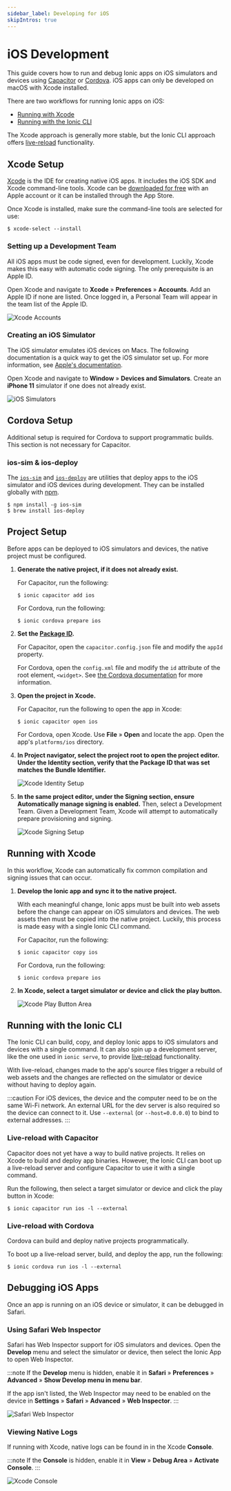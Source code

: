 ```yaml
---
sidebar_label: Developing for iOS
skipIntros: true
---
```


# iOS Development

This guide covers how to run and debug Ionic apps on iOS simulators and devices using [Capacitor](../reference/glossary.mdx#capacitor) or [Cordova](../reference/glossary.mdx#cordova). iOS apps can only be developed on macOS with Xcode installed.

There are two workflows for running Ionic apps on iOS:

- [Running with Xcode](#running-with-xcode)
- [Running with the Ionic CLI](#running-with-the-ionic-cli)

The Xcode approach is generally more stable, but the Ionic CLI approach offers [live-reload](../reference/glossary.mdx#livereload) functionality.

## Xcode Setup

[Xcode](https://developer.apple.com/xcode/) is the IDE for creating native iOS apps. It includes the iOS SDK and Xcode command-line tools. Xcode can be [downloaded for free](https://developer.apple.com/download/) with an Apple account or it can be installed through the App Store.

Once Xcode is installed, make sure the command-line tools are selected for use:

```shell
$ xcode-select --install
```

### Setting up a Development Team

All iOS apps must be code signed, even for development. Luckily, Xcode makes this easy with automatic code signing. The only prerequisite is an Apple ID.

Open Xcode and navigate to **Xcode** &raquo; **Preferences** &raquo; **Accounts**. Add an Apple ID if none are listed. Once logged in, a Personal Team will appear in the team list of the Apple ID.

![Xcode Accounts](./_assets/img/ios-xcode-accounts.png)

### Creating an iOS Simulator

The iOS simulator emulates iOS devices on Macs. The following documentation is a quick way to get the iOS simulator set up. For more information, see [Apple's documentation](https://developer.apple.com/library/content/documentation/IDEs/Conceptual/simulator_help_topics/Chapter/Chapter.html).

Open Xcode and navigate to **Window** &raquo; **Devices and Simulators**. Create an **iPhone 11** simulator if one does not already exist.

![iOS Simulators](./_assets/img/ios-xcode-simulators-setup.png)

## Cordova Setup

Additional setup is required for Cordova to support programmatic builds. This section is not necessary for Capacitor.

### ios-sim & ios-deploy

The [`ios-sim`](https://github.com/ios-control/ios-sim) and [`ios-deploy`](https://github.com/ios-control/ios-deploy) are utilities that deploy apps to the iOS simulator and iOS devices during development. They can be installed globally with [npm](../reference/glossary.mdx#npm).

```shell
$ npm install -g ios-sim
$ brew install ios-deploy
```

## Project Setup

Before apps can be deployed to iOS simulators and devices, the native project must be configured.

1. **Generate the native project, if it does not already exist.**

   For Capacitor, run the following:

   ```shell
   $ ionic capacitor add ios
   ```

   For Cordova, run the following:

   ```shell
   $ ionic cordova prepare ios
   ```

1. **Set the [Package ID](/reference/glossary.mdx#package-id).**

   For Capacitor, open the `capacitor.config.json` file and modify the `appId` property.

   For Cordova, open the `config.xml` file and modify the `id` attribute of the root element, `<widget>`. See [the Cordova documentation](https://cordova.apache.org/docs/en/latest/config_ref/#widget) for more information.

1. **Open the project in <b>Xcode</b>.**

   For Capacitor, run the following to open the app in Xcode:

   ```shell
   $ ionic capacitor open ios
   ```

   For Cordova, open Xcode. Use **File** &raquo; **Open** and locate the app. Open the app's `platforms/ios` directory.

1. **In <b>Project navigator</b>, select the project root to open the project editor. Under the **Identity** section, verify that the Package ID that was set matches the Bundle Identifier.**

   ![Xcode Identity Setup](./_assets/img/ios-xcode-identity-setup.png)

1. **In the same project editor, under the <b>Signing</b> section, ensure <b>Automatically manage signing</b> is enabled.** Then, select a Development Team. Given a Development Team, Xcode will attempt to automatically prepare provisioning and signing.

   ![Xcode Signing Setup](./_assets/img/ios-xcode-signing-setup.png)

## Running with Xcode

In this workflow, Xcode can automatically fix common compilation and signing issues that can occur.

1. **Develop the Ionic app and sync it to the native project.**

   With each meaningful change, Ionic apps must be built into web assets before the change can appear on iOS simulators and devices. The web assets then must be copied into the native project. Luckily, this process is made easy with a single Ionic CLI command.

   For Capacitor, run the following:

   ```shell
   $ ionic capacitor copy ios
   ```

   For Cordova, run the following:

   ```shell
   $ ionic cordova prepare ios
   ```

1. **In Xcode, select a target simulator or device and click the play button.**

   ![Xcode Play Button Area](./_assets/img/ios-xcode-play-button-area.png)

## Running with the Ionic CLI

The Ionic CLI can build, copy, and deploy Ionic apps to iOS simulators and devices with a single command. It can also spin up a development server, like the one used in `ionic serve`, to provide [live-reload](../reference/glossary.mdx#livereload) functionality.

With live-reload, changes made to the app's source files trigger a rebuild of web assets and the changes are reflected on the simulator or device without having to deploy again.

:::caution
For iOS devices, the device and the computer need to be on the same Wi-Fi network. An external URL for the dev server is also required so the device can connect to it. Use `--external` (or `--host=0.0.0.0`) to bind to external addresses.
:::

### Live-reload with Capacitor

Capacitor does not yet have a way to build native projects. It relies on Xcode to build and deploy app binaries. However, the Ionic CLI can boot up a live-reload server and configure Capacitor to use it with a single command.

Run the following, then select a target simulator or device and click the play button in Xcode:

```shell
$ ionic capacitor run ios -l --external
```

### Live-reload with Cordova

Cordova can build and deploy native projects programmatically.

To boot up a live-reload server, build, and deploy the app, run the following:

```shell
$ ionic cordova run ios -l --external
```

## Debugging iOS Apps

Once an app is running on an iOS device or simulator, it can be debugged in Safari.

### Using Safari Web Inspector

Safari has Web Inspector support for iOS simulators and devices. Open the **Develop** menu and select the simulator or device, then select the Ionic App to open Web Inspector.

:::note
If the **Develop** menu is hidden, enable it in **Safari** &raquo; **Preferences** &raquo; **Advanced** &raquo; **Show Develop menu in menu bar**.

If the app isn't listed, the Web Inspector may need to be enabled on the device in **Settings** &raquo; **Safari** &raquo; **Advanced** &raquo; **Web Inspector**.
:::

![Safari Web Inspector](./_assets/img/ios-safari-web-inspector-timelines.png)

### Viewing Native Logs

If running with Xcode, native logs can be found in in the Xcode **Console**.

:::note
If the **Console** is hidden, enable it in **View** &raquo; **Debug Area** &raquo; **Activate Console**.
:::

![Xcode Console](./_assets/img/ios-xcode-console.png)
